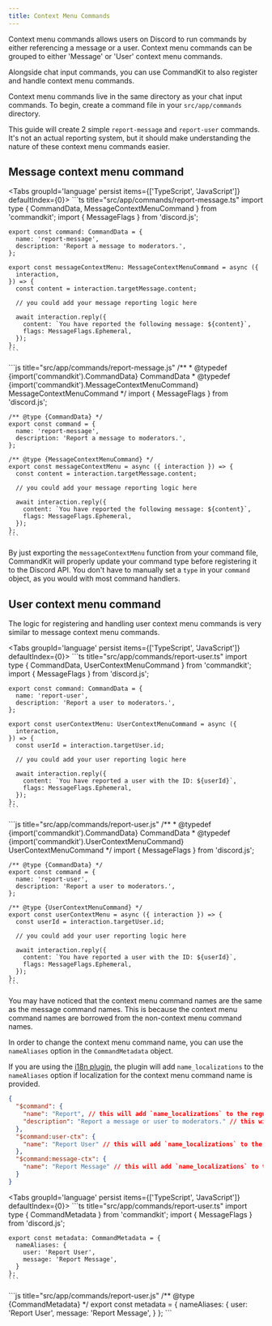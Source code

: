 ```yaml
---
title: Context Menu Commands
---
```



Context menu commands allows users on Discord to run commands by
either referencing a message or a user. Context menu commands can be
grouped to either 'Message' or 'User' context menu commands.

Alongside chat input commands, you can use CommandKit to also register
and handle context menu commands.

Context menu commands live in the same directory as your chat input
commands. To begin, create a command file in your `src/app/commands`
directory.

This guide will create 2 simple `report-message` and `report-user`
commands. It's not an actual reporting system, but it should make
understanding the nature of these context menu commands easier.

## Message context menu command

<Tabs groupId='language' persist items={['TypeScript', 'JavaScript']} defaultIndex={0}>
  <Tab value="TypeScript">
    ```ts title="src/app/commands/report-message.ts"
    import type { CommandData, MessageContextMenuCommand } from 'commandkit';
    import { MessageFlags } from 'discord.js';

    export const command: CommandData = {
      name: 'report-message',
      description: 'Report a message to moderators.',
    };

    export const messageContextMenu: MessageContextMenuCommand = async ({
      interaction,
    }) => {
      const content = interaction.targetMessage.content;

      // you could add your message reporting logic here

      await interaction.reply({
        content: `You have reported the following message: ${content}`,
        flags: MessageFlags.Ephemeral,
      });
    };
    ```

  </Tab>
  <Tab value="JavaScript">
    ```js title="src/app/commands/report-message.js"
    /**
     * @typedef {import('commandkit').CommandData} CommandData
     * @typedef {import('commandkit').MessageContextMenuCommand} MessageContextMenuCommand
     */
    import { MessageFlags } from 'discord.js';

    /** @type {CommandData} */
    export const command = {
      name: 'report-message',
      description: 'Report a message to moderators.',
    };

    /** @type {MessageContextMenuCommand} */
    export const messageContextMenu = async ({ interaction }) => {
      const content = interaction.targetMessage.content;

      // you could add your message reporting logic here

      await interaction.reply({
        content: `You have reported the following message: ${content}`,
        flags: MessageFlags.Ephemeral,
      });
    };
    ```

  </Tab>
</Tabs>

By just exporting the `messageContextMenu` function from your command
file, CommandKit will properly update your command type before
registering it to the Discord API. You don't have to manually set a
`type` in your `command` object, as you would with most command
handlers.

## User context menu command

The logic for registering and handling user context menu commands is
very similar to message context menu commands.

<Tabs groupId='language' persist items={['TypeScript', 'JavaScript']} defaultIndex={0}>
  <Tab value="TypeScript">
    ```ts title="src/app/commands/report-user.ts"
    import type { CommandData, UserContextMenuCommand } from 'commandkit';
    import { MessageFlags } from 'discord.js';

    export const command: CommandData = {
      name: 'report-user',
      description: 'Report a user to moderators.',
    };

    export const userContextMenu: UserContextMenuCommand = async ({
      interaction,
    }) => {
      const userId = interaction.targetUser.id;

      // you could add your user reporting logic here

      await interaction.reply({
        content: `You have reported a user with the ID: ${userId}`,
        flags: MessageFlags.Ephemeral,
      });
    };
    ```

  </Tab>
  <Tab value="JavaScript">
    ```js title="src/app/commands/report-user.js"
    /**
     * @typedef {import('commandkit').CommandData} CommandData
     * @typedef {import('commandkit').UserContextMenuCommand} UserContextMenuCommand
     */
    import { MessageFlags } from 'discord.js';

    /** @type {CommandData} */
    export const command = {
      name: 'report-user',
      description: 'Report a user to moderators.',
    };

    /** @type {UserContextMenuCommand} */
    export const userContextMenu = async ({ interaction }) => {
      const userId = interaction.targetUser.id;

      // you could add your user reporting logic here

      await interaction.reply({
        content: `You have reported a user with the ID: ${userId}`,
        flags: MessageFlags.Ephemeral,
      });
    };
    ```

  </Tab>
</Tabs>

You may have noticed that the context menu command names are the same as the message command names.
This is because the context menu command names are borrowed from the non-context menu command names.

In order to change the context menu command name, you can use the `nameAliases` option in the `CommandMetadata` object.

<Callout type="warning">

If you are using the [i18n plugin](../05-official-plugins/05-commandkit-i18n.mdx), the plugin will add `name_localizations` to the `nameAliases` option if localization for the context menu command name is provided.

```json title="src/app/locales/en/command.json"
{
  "$command": {
    "name": "Report", // this will add `name_localizations` to the regular command name
    "description": "Report a message or user to moderators." // this will add `description_localizations` to the regular command description
  },
  "$command:user-ctx": {
    "name": "Report User" // this will add `name_localizations` to the `nameAliases.user` option
  },
  "$command:message-ctx": {
    "name": "Report Message" // this will add `name_localizations` to the `nameAliases.message` option
  }
}
```

</Callout>

<Tabs groupId='language' persist items={['TypeScript', 'JavaScript']} defaultIndex={0}>
  <Tab value="TypeScript">
    ```ts title="src/app/commands/report-user.ts"
    import type { CommandMetadata } from 'commandkit';
    import { MessageFlags } from 'discord.js';

    export const metadata: CommandMetadata = {
      nameAliases: {
        user: 'Report User',
        message: 'Report Message',
      }
    };
    ```

  </Tab>
  <Tab value="JavaScript">
    ```js title="src/app/commands/report-user.js"
    /** @type {CommandMetadata} */
    export const metadata = {
      nameAliases: {
        user: 'Report User',
        message: 'Report Message',
      }
    };
    ```
  </Tab>
</Tabs>

